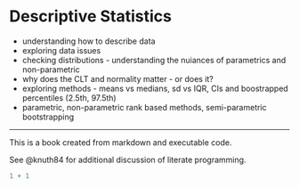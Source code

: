 # Descriptive Statistics

* understanding how to describe data
* exploring data issues
* checking distributions - understanding the nuiances of parametrics and non-parametric
* why does the CLT and normality matter - or does it?
* exploring methods - means vs medians, sd vs IQR, CIs and boostrapped percentiles (2.5th, 97.5th)
* parametric, non-parametric rank based methods, semi-parametric bootstrapping


---

This is a book created from markdown and executable code.

See @knuth84 for additional discussion of literate programming.

```r
1 + 1
```
